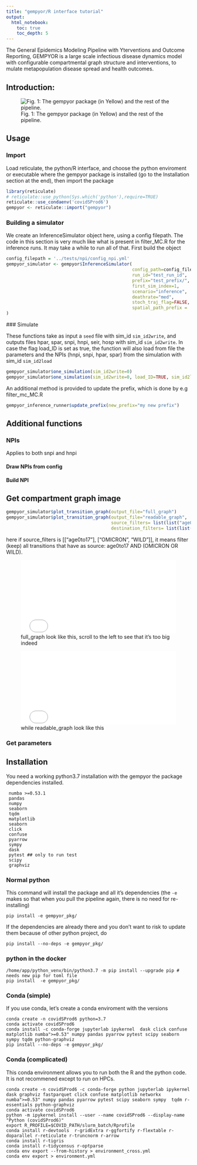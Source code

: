 ```yaml
---
title: "gempyor/R interface tutorial"
output:
  html_notebook:
    toc: true
    toc_depth: 5
---
```



The General Epidemics Modeling Pipeline with Yterventions and Outcome Reporting, GEMPYOR is a large scale infectious disease dynamics model with configurable compartmental graph structure and interventions, to mulate metapopulation disease spread and health outcomes.

## Introduction:


![Fig. 1: The gempyor package (in Yellow) and the rest of the pipeline.](figs/context.png)

## Usage

### Import
Load reticulate, the python/R interface, and choose the python enviroment or executable where the gempyor package is installed (go to the Installation section at the end), then import the package

```r
library(reticulate)
# reticulate::use_python(Sys.which('python'),require=TRUE)
reticulate::use_condaenv('covidSProd6')   
gempyor <- reticulate::import("gempyor")
```

### Building a simulator
We create an InferenceSimulator object here, using a config filepath. The code in this section is very much like what is present in filter_MC.R for the inference runs. It may take a while to run all of that. First build the object
```r
config_filepath = '../tests/npi/config_npi.yml'
gempyor_simulator <- gempyor$InferenceSimulator(
                                                config_path=config_filepath,
                                                run_id="test_run_id",
                                                prefix="test_prefix/",
                                                first_sim_index=1,
                                                scenario="inference",   # NPIs scenario to use
                                                deathrate="med",        # Outcome scenario to use
                                                stoch_traj_flag=FALSE,      
                                                spatial_path_prefix = '../tests/npi/' # prefix where to find the folder indicated in spatial_setup
)
```


### Simulate

These functions take as input a `seed` file with sim_id `sim_id2write`, and outputs files hpar, spar, snpi, hnpi, seir, hosp with sim_id `sim_id2write`. In case the flag load_ID is set as true, the function will also load from file the parameters and the NPIs (hnpi, snpi, hpar, spar) from the simulation with sim_id `sim_id2load`

```r
gempyor_simulator$one_simulation(sim_id2write=0)
gempyor_simulator$one_simulation(sim_id2write=0, load_ID=TRUE, sim_id2load=0)
```

An additional method is provided to update the prefix, which is done by e.g filter_mc_MC.R
```r
gempyor_inference_runner$update_prefix(new_prefix="my new prefix")
```

## Additional functions

### NPIs
Applies to both snpi and hnpi

#### Draw NPIs from config

#### Build NPI

## Get compartment graph image

```r
gempyor_simulator$plot_transition_graph(output_file="full_graph")
gempyor_simulator$plot_transition_graph(output_file="readable_graph", 
                                        source_filters= list(list("age0to17"), list("OMICRON", "WILD")), 
                                        destination_filters= list(list("OMICRON", "WILD")))

```
here if source_filters is [["age0to17"], ["OMICRON", "WILD"]], it means filter (keep) all transitions that have as source: age0to17 AND (OMICRON OR WILD).

![full_graph look like this, scroll to the left to see that it's too big indeed](./full_graph.pdf){width=100% height=200}

![while readable_graph look like this](./readable_graph.pdf){width=100% height=200}


### Get parameters



## Installation
You need a working python3.7 installation with the gempyor the package dependencies installed.
```
 numba >=0.53.1
 pandas
 numpy
 seaborn
 tqdm
 matplotlib
 seaborn
 click
 confuse
 pyarrow
 sympy
 dask
 pytest ## only to run test
 scipy
 graphviz
```

### Normal python
This command will install the package and all it's dependencies (the `-e` makes so that when you pull the pipeline again, there is no need for re-installing)
```
pip install -e gempyor_pkg/
```
If the dependencies are already there and you don't want to risk to update them because of other python project, do
```
pip install --no-deps -e gempyor_pkg/
```


### python in the docker
```
/home/app/python_venv/bin/python3.7 -m pip install --upgrade pip # needs new pip for toml file
pip install  -e gempyor_pkg/
```

### Conda (simple)
If you use conda, let's create a conda enviroment with the versions
```
conda create -n covidSProd6 python=3.7
conda activate covidSProd6
conda install -c conda-forge jupyterlab ipykernel  dask click confuse matplotlib numba">=0.53" numpy pandas pyarrow pytest scipy seaborn sympy tqdm python-graphviz
pip install --no-deps -e gempyor_pkg/
```

### Conda (complicated)
This conda environment allows you to run both the R and the python code. It is not recommened except to run on HPCs.
```
conda create -n covidSProd6 -c conda-forge python jupyterlab ipykernel dask graphviz fastparquet click confuse matplotlib networkx numba">=0.53" numpy pandas pyarrow pytest scipy seaborn sympy  tqdm r-essentials python-graphviz
conda activate covidSProd6
python -m ipykernel install --user --name covidSProd6 --display-name "Python (covidSProd6)"
export R_PROFILE=$COVID_PATH/slurm_batch/Rprofile
conda install r-devtools  r-gridExtra r-ggfortify r-flextable r-doparallel r-reticulate r-truncnorm r-arrow
conda install r-tigris
conda install r-tidycensus r-optparse
conda env export --from-history > environment_cross.yml
conda env export > environment.yml
```


